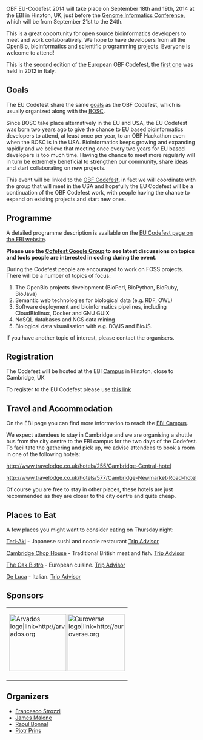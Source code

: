 OBF EU-Codefest 2014 will take place on September 18th and 19th, 2014 at the EBI in Hinxton, UK, just before the [https://registration.hinxton.wellcome.ac.uk/display_info.asp?id=406 Genome Informatics Conference], which will be from September 21st to the 24th.

This is a great opportunity for open source bioinformatics developers to meet and work collaboratively. We hope to
have developers from all the OpenBio, bioinformatics and scientific programming projects. Everyone is welcome to
attend!

This is the second edition of the European OBF Codefest, the [http://www.open-bio.org/wiki/EU_Codefest_2012 first one] was held in 2012 in Italy. 

== Goals ==

The EU Codefest share the same [http://www.open-bio.org/wiki/Codefest_2014#Goals goals] as the OBF Codefest, which is usually organized along with the [http://www.open-bio.org/wiki/BOSC BOSC].

Since BOSC take place alternatively in the EU and USA, the EU Codefest was born two years ago to give the chance to EU based bioinformatics developers to attend, at least once per year, to an OBF Hackathon even when the BOSC is in the USA. Bioinformatics keeps growing and expanding rapidly and we believe that meeting once every two years for EU based developers is too much time. Having the chance to meet more regularly will in turn be extremely beneficial to strengthen our community, share ideas and start collaborating on new projects.

This event will be linked to the [http://www.open-bio.org/wiki/Codefest_2014 OBF Codefest], in fact we will coordinate with the group that will meet in the USA and hopefully the EU Codefest will be a continuation of the OBF Codefest work, with people having the chance to expand on existing projects and start new ones.

== Programme ==

A detailed programme description is available on the [http://www.ebi.ac.uk/training/course/eu-codefest EU Codefest page on the EBI website].

'''Please use the [https://groups.google.com/forum/#!forum/openbio-codefest-2014 Cofefest Google Group] to see latest discussions on topics and tools people are interested in coding during the event.''' 

During the Codefest people are encouraged to work on FOSS projects. There will be a number of topics of focus:

# The OpenBio projects development (BioPerl, BioPython, BioRuby, BioJava)
# Semantic web technologies for biological data (e.g. RDF, OWL)
# Software deployment and bioinformatics pipelines, including CloudBiolinux, Docker and GNU GUIX
# NoSQL databases and NGS data mining
# Biological data visualisation with e.g. D3/JS and BioJS.

If you have another topic of interest, please contact the organisers.

== Registration ==

The Codefest will be hosted at the EBI [http://www.ebi.ac.uk Campus] in Hinxton, close to Cambridge, UK

To register to the EU Codefest please use [http://embl-web.ungerboeck.com/reg/reg_p1_form.aspx?oc=20&ct=GBPNORMAL&eventid=5356 this link]

== Travel and Accommodation ==

On the EBI page you can find more information to reach the [http://www.ebi.ac.uk/about/travel EBI Campus].

We expect attendees to stay in Cambridge and we are organising a shuttle bus from the city centre to the EBI campus for the two days of the Codefest. To facilitate the gathering and pick up, we advise attendees to book a room in one of the following hotels: 

http://www.travelodge.co.uk/hotels/255/Cambridge-Central-hotel

http://www.travelodge.co.uk/hotels/577/Cambridge-Newmarket-Road-hotel

Of course you are free to stay in other places, these hotels are just recommended as they are closer to the city centre and quite cheap.

== Places to Eat == 

A few places you might want to consider eating on Thursday night:

[http://www.teri-aki.co.uk/ Teri-Aki] - Japanese sushi and noodle restaurant [http://www.tripadvisor.co.uk/Restaurant_Review-g186225-d787250-Reviews-Teri_Aki-Cambridge_Cambridgeshire_England.html Trip Advisor]

[http://www.cambscuisine.com/cambridge-chop-house Cambridge Chop House] - Traditional British meat and fish.   [http://www.tripadvisor.co.uk/Restaurant_Review-g186225-d1399981-Reviews-The_Cambridge_Chop_House-Cambridge_Cambridgeshire_England.html Trip Advisor]

[http://www.theoakbistro.co.uk/ The Oak Bistro] - European cuisine. [http://www.tripadvisor.co.uk/Restaurant_Review-g186225-d1507108-Reviews-The_Oak_Bistro-Cambridge_Cambridgeshire_England.html Trip Advisor]

[http://www.delucacucina.co.uk/ De Luca] - Italian. [http://www.tripadvisor.co.uk/Restaurant_Review-g186225-d730345-Reviews-De_Luca_Cucina_Bar-Cambridge_Cambridgeshire_England.html Trip Advisor]

== Sponsors ==
{|
| [[File:Arvados.png|150px|center|Arvados logo|link=http://arvados.org]]
[[File:curoverse_logo_2014.png|150px|center|Curoverse logo|link=http://curoverse.org]]
|}


== Organizers ==

* [https://github.com/fstrozzi Francesco Strozzi]
* [http://www.ebi.ac.uk/~malone/ James Malone]
* [https://github.com/helios Raoul Bonnal]
* [http://thebird.nl/ Pjotr Prins]